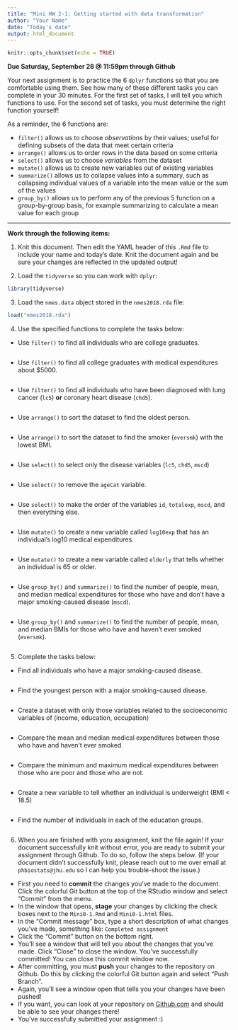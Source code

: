 ```yaml
---
title: "Mini HW 2-1: Getting started with data transformation"
author: "Your Name"
date: "Today's date"
output: html_document
---
```


```r
knitr::opts_chunk$set(echo = TRUE)
```

**Due Saturday, September 28 @ 11:59pm through Github**

Your next assignment is to practice the 6 `dplyr` functions so that you are comfortable using them.  See how many of these different tasks you can complete in your 30 minutes.  For the first set of tasks, I will tell you which functions to use.  For the second set of tasks, you must determine the right function yourself!

As a reminder, the 6 functions are:

* `filter()` allows us to choose *observations* by their values; useful for defining subsets of the data that meet certain criteria
* `arrange()` allows us to order rows in the data based on some criteria
* `select()` allows us to choose *variables* from the dataset
* `mutate()` allows us to create new variables out of existing variables
* `summarize()` allows us to collapse values into a summary, such as collapsing individual values of a variable into the mean value or the sum of the values
* `group_by()` allows us to perform any of the previous 5 function on a group-by-group basis, for example summarizing to calculate a mean value for each group

___

**Work through the following items:**

(1) Knit this document.  Then edit the YAML header of this `.Rmd` file to include your name and today's date.  Knit the document again and be sure your changes are reflected in the updated output!

(2) Load the `tidyverse` so you can work with `dplyr`:
```r
library(tidyverse)
```

(3) Load the `nmes.data` object stored in the `nmes2018.rda` file:
```r
load("nmes2018.rda")
```

(4) Use the specified functions to complete the tasks below:

* Use `filter()` to find all individuals who are college graduates.
```r

```

* Use `filter()` to find all college graduates with medical expenditures about $5000.
```r

```

* Use `filter()` to find all individuals who have been diagnosed with lung cancer (`lc5`) **or** coronary heart disease (`chd5`).
```r

```

* Use `arrange()` to sort the dataset to find the oldest person.
```r

```

* Use `arrange()` to sort the dataset to find the smoker (`eversmk`) with the lowest BMI.
```r

```

* Use `select()` to select only the disease variables (`lc5`, `chd5`, `mscd`)
```r

```

* Use `select()` to remove the `ageCat` variable.
```r

```

* Use `select()` to make the order of the variables `id`, `totalexp`, `mscd`, and then everything else.
```r

```

* Use `mutate()` to create a new variable called `log10exp` that has an individual's log10 medical expenditures.
```r

```

* Use `mutate()` to create a new variable called `elderly` that tells whether an individual is 65 or older.
```r

```

* Use `group_by()` and `summarize()` to find the number of people, mean, and median medical expenditures for those who have and don't have a major smoking-caused disease (`mscd`).
```r

```

* Use `group_by()` and `summarize()` to find the number of people, mean, and median BMIs for those who have and haven't ever smoked (`eversmk`).
```r

```


(5) Complete the tasks below:

* Find all individuals who have a major smoking-caused disease.
```r

```

* Find the youngest person with a major smoking-caused disease.
```r

```

* Create a dataset with only those variables related to the socioeconomic variables of (income, education, occupation)
```r

```

* Compare the mean and median medical expenditures between those who have and haven't ever smoked
```r

```

* Compare the minimum and maximum medical expenditures between those who are poor and those who are not.
```r

```

* Create a new variable to tell whether an individual is underweight (BMI < 18.5)
```r

```

* Find the number of individuals in each of the education groups.
```r

```


(6) When you are finished with yoru assignment, knit the file again!  If your document successfully knit without error, you are ready to submit your assignment through Github.  To do so, follow the steps below.  (If your document didn't successfully knit, please reach out to me over email at `phbiostats@jhu.edu` so I can help you trouble-shoot the issue.)

* First you need to **commit** the changes you've made to the document.  Click the colorful Git button at the top of the RStudio window and select "Commit" from the menu.
* In the window that opens, **stage** your changes by clicking the check boxes next to the `Mini0-1.Rmd` and `Mini0-1.html` files.
* In the "Commit message" box, type a short description of what changes you've made, something like: `Completed assignment`
* Click the "Commit" button on the bottom right.
* You'll see a window that will tell you about the changes that you've made.  Click "Close" to close the window.  You've successfully committed! You can close this commit window now.
* After committing, you must **push** your changes to the repository on Github.  Do this by clicking the colorful Git button again and select "Push Branch".  
* Again, you'll see a window open that tells you your changes have been pushed!
* If you want, you can look at your repository on [Github.com](https://github.com/) and should be able to see your changes there!  
* You've successfully submitted your assignment :)


